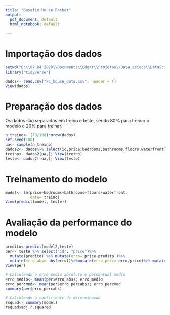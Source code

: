 ```yaml
---
title: "Desafio House Rocket"
output:
  pdf_document: default
  html_notebook: default
    
---
```


# Importação dos dados
```r
setwd("D:\\07 04 2020\\Documents\\Edgar\\Projetos\\Data_sciece\\DataScience_projects\\Vendas_casa")
library("tidyverse")

dados<- read.csv("kc_house_data.csv", header = T)
View(dados)
```

# Preparação dos dados
Os dados são separados em treino e teste, sendo 80% para treinar o modelo e 20%
para treinar.
```r
n_treino<- (70/100)*nrow(dados)
set.seed(100)
ua<- sample(n_treino)
dados2<- dados%>% select(id,price,bedrooms,bathrooms,floors,waterfront)
treino<- dados2[ua,]; View(treino)
teste<- dados2[-ua,]; View(teste)
```

# Treinamento do modelo
```r

model<- lm(price~bedrooms+bathrooms+floors+waterfront,
           data= treino)
View(predict(model, teste))

```

# Avaliação da performance do modelo
```r
predito<-predict(model2,teste)
per<- teste %>% select("id", "price")%>%
  mutate(predito) %>% mutate(erro= price-predito )%>%
  mutate(erro_abs= abs(erro))%>%mutate(erro_perc= erro/price)%>% mutate(erro_percabs= abs(erro_perc))
View(per)

# Calculando o erro medio absoluto e percentual medio
erro_medio<- mean(per$erro_abs); erro_medio
erro_percmed<- mean(per$erro_percabs); erro_percmed
summary(per$erro_percabs)

# Calculando o coeficiente de determinacao
rsquad<- summary(model)
rsquad$adj.r.squared
```






